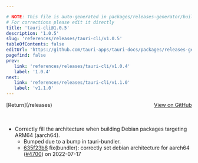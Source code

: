 ```yaml
---

# NOTE: This file is auto-generated in packages/releases-generator/build.ts
# For corrections please edit it directly
title: 'tauri-cli@1.0.5'
description: '1.0.5'
slug: 'references/releases/tauri-cli/v1.0.5'
tableOfContents: false
editUrl: 'https://github.com/tauri-apps/tauri-docs/packages/releases-generator/build.ts'
pagefind: false
prev:
   link: 'references/releases/tauri-cli/v1.0.4'
   label: '1.0.4'
next:
   link: 'references/releases/tauri-cli/v1.1.0'
   label: 'v1.1.0'
---
```


<div style="margin-bottom:3rem; display: flex; justify-content: space-between; align-items: center"><span>[Return](/releases)</span><span><a href="https://github.com/tauri-apps/tauri/releases/tag/tauri-cli-v1.0.5">View on GitHub</a></span></div>

- Correctly fill the architecture when building Debian packages targeting ARM64 (aarch64).
  - Bumped due to a bump in tauri-bundler.
  - [635f23b8](https://www.github.com/tauri-apps/tauri/commit/635f23b88adbb8726d628f67840709cd870836dc) fix(bundler): correctly set debian architecture for aarch64 ([#4700](https://www.github.com/tauri-apps/tauri/pull/4700)) on 2022-07-17

